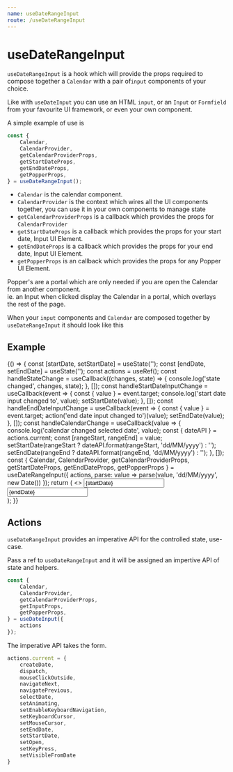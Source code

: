```yaml
---
name: useDateRangeInput
route: /useDateRangeInput
---
```


# useDateRangeInput

`useDateRangeInput` is a hook which will provide the props required to compose together a `Calendar` with a pair of`input` components of your choice.

Like with `useDateInput` you can use an HTML `input`, or an `Input` or `Formfield` from your favourite UI framework, or even your own component.

A simple example of use is

```javascript
const {
    Calendar,
    CalendarProvider,
    getCalendarProviderProps,
    getStartDateProps,
    getEndDateProps,
    getPopperProps,
} = useDateRangeInput();
```  

- `Calendar` is the calendar component.
- `CalendarProvider` is the context which wires all the UI components together, you can use it in your own components
to manage state
-  `getCalendarProviderProps` is a callback which provides the props for `CalendarProvider`
-  `getStartDateProps` is a callback which provides the props for your start date, Input UI Element.
-  `getEndDateProps` is a callback which provides the props for your end date, Input UI Element.
-  `getPopperProps` is an callback which provides the props for any Popper UI Element.  

Popper's are a portal which are only needed if you are open the Calendar from another component.   
ie. an Input when clicked display the Calendar in a portal, which overlays the rest of the page.  

When your `input` components and `Calendar` are composed together by `useDateRangeInput` it should look like this

## Example

<Playground >
{() => {
    const [startDate, setStartDate] = useState('');
    const [endDate, setEndDate] = useState('');
    const actions = useRef();
    const handleStateChange = useCallback((changes, state) => {
        console.log('state changed', changes, state);
    }, []);
    const handleStartDateInputChange = useCallback(event => {
        const { value } = event.target;
        console.log('start date input changed to', value);
        setStartDate(value);
    }, []);
    const handleEndDateInputChange = useCallback(event => {
        const { value } = event.target;
        action('end date input changed to')(value);
        setEndDate(value);
    }, []);
    const handleCalendarChange = useCallback(value => {
        console.log('calendar changed selected date', value);
        const { dateAPI } = actions.current;
        const [rangeStart, rangeEnd] = value;
        setStartDate(rangeStart ? dateAPI.format(rangeStart, 'dd/MM/yyyy') : '');
        setEndDate(rangeEnd ? dateAPI.format(rangeEnd, 'dd/MM/yyyy') : '');
    }, []);
    const {
        Calendar,
        CalendarProvider,
        getCalendarProviderProps,
        getStartDateProps,
        getEndDateProps,
        getPopperProps
    } = useDateRangeInput({
        actions,
        parse: value => parse(value, 'dd/MM/yyyy', new Date())
    });
    return (
        <>
            <input
                {...getStartDateProps({ onChange: handleStartDateInputChange })}
                value={startDate}
            />
            <input {...getEndDateProps({ onChange: handleEndDateInputChange })} value={endDate} />
            <CalendarProvider
                {...getCalendarProviderProps({
                    adapter: dateAdapter,
                    numOfColumns: 3,
                    numOfVisibleMonths: 6,
                    onCalendarChange: handleCalendarChange,
                    onStateChange: handleStateChange
                })}
            >
                <Popper {...getPopperProps({ placement: "bottom-start" })}>
                    <div style={{ background: "#1FB6FF", padding: "10px"}}>
                        <Calendar />
                    </div>
                </Popper>
            </CalendarProvider>
        </>
    );
}}
</Playground>

## Actions 

`useDateRangeInput` provides an imperative API for the controlled state, use-case.

Pass a ref to `useDateRangeInput` and it will be assigned an impertive API of state and helpers.

```javascript
const {
    Calendar,
    CalendarProvider,
    getCalendarProviderProps,
    getInputProps,
    getPopperProps,
} = useDateInput({
    actions
});
```

The imperative API takes the form.

```javascript
actions.current = {
    createDate, 
    dispatch,
    mouseClickOutside,
    navigateNext,
    navigatePrevious,
    selectDate,
    setAnimating,
    setEnableKeyboardNavigation,
    setKeyboardCursor,
    setMouseCursor,
    setEndDate,
    setStartDate,
    setOpen,
    setKeyPress,
    setVisibleFromDate
}
```
